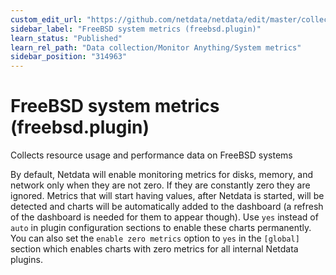 ```yaml
---
custom_edit_url: "https://github.com/netdata/netdata/edit/master/collectors/freebsd.plugin/README.md"
sidebar_label: "FreeBSD system metrics (freebsd.plugin)"
learn_status: "Published"
learn_rel_path: "Data collection/Monitor Anything/System metrics"
sidebar_position: "314963"
---
```



# FreeBSD system metrics (freebsd.plugin)

Collects resource usage and performance data on FreeBSD systems

By default, Netdata will enable monitoring metrics for disks, memory, and network only when they are not zero. If they are constantly zero they are ignored. Metrics that will start having values, after Netdata is started, will be detected and charts will be automatically added to the dashboard (a refresh of the dashboard is needed for them to appear though). Use `yes` instead of `auto` in plugin configuration sections to enable these charts permanently. You can also set the `enable zero metrics` option to `yes` in the `[global]` section which enables charts with zero metrics for all internal Netdata plugins.


